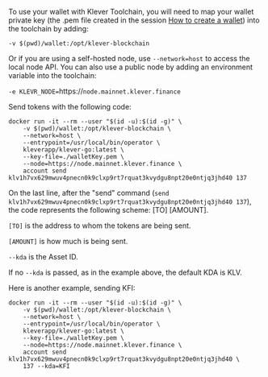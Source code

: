 To use your wallet with Klever Toolchain, you will need to map your wallet private key (the .pem file created in the session [How to create a wallet](undefined)) into the toolchain by adding:

`-v $(pwd)/wallet:/opt/klever-blockchain`

Or if you are using a self-hosted node, use `--network=host` to access the local node API. You can also use a public node by adding an environment variable into the toolchain:

`-e KLEVR_NODE=`https://`node.mainnet.klever.finance`

Send tokens with the following code:

```undefined
docker run -it --rm --user "$(id -u):$(id -g)" \
    -v $(pwd)/wallet:/opt/klever-blockchain \
    --network=host \
    --entrypoint=/usr/local/bin/operator \
    kleverapp/klever-go:latest \
    --key-file=./walletKey.pem \
    --node=https://node.mainnet.klever.finance \
    account send klv1h7vx629mwuv4pnecn0k9clxp9rt7rquat3kvydgu8npt20e0ntjq3jhd40 137
```

On the last line, after the "send" command (`send klv1h7vx629mwuv4pnecn0k9clxp9rt7rquat3kvydgu8npt20e0ntjq3jhd40 137`), the code represents the following scheme: [TO] [AMOUNT].

`[TO]` is the address to whom the tokens are being sent.

`[AMOUNT]` is how much is being sent.

`--kda` is the Asset ID.

If no `--kda` is passed, as in the example above, the default KDA is KLV.

Here is another example, sending KFI:

```undefined
docker run -it --rm --user "$(id -u):$(id -g)" \
    -v $(pwd)/wallet:/opt/klever-blockchain \
    --network=host \
    --entrypoint=/usr/local/bin/operator \
    kleverapp/klever-go:latest \
    --key-file=./walletKey.pem \
    --node=https://node.mainnet.klever.finance \
    account send klv1h7vx629mwuv4pnecn0k9clxp9rt7rquat3kvydgu8npt20e0ntjq3jhd40 \
    137 --kda=KFI
```




